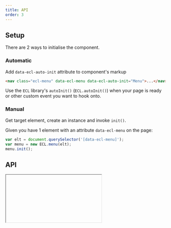 ```yaml
---
title: API
order: 3
---
```



## Setup

There are 2 ways to initialise the component.

### Automatic

Add `data-ecl-auto-init` attribute to component's markup

```html
<nav class="ecl-menu" data-ecl-menu data-ecl-auto-init="Menu">...</nav>
```

Use the `ECL` library's `autoInit()` (`ECL.autoInit()`) when your page is ready or other custom event you want to hook onto.

### Manual

Get target element, create an instance and invoke `init()`.

Given you have 1 element with an attribute `data-ecl-menu` on the page:

```js
var elt = document.querySelector('[data-ecl-menu]');
var menu = new ECL.menu(elt);
menu.init();
```

## API

<Iframe url="/apis/Menu.html" />

## Force close

For javascript based pages or applications, you can use the css class `ecl-menu--forced-close` to manually close the menu on desktop view (on mobile a close function is already provided).
Feel free to add/remove this class when needed.

Note: for a better display, you may want to remove/add the css class `ecl-menu--transition` when manually changing the close/open status of the menu.
